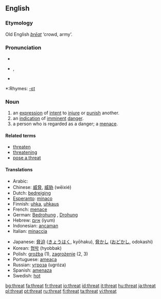 ==English==

===Etymology===
Old English ''[[þreat|þrēat]]'' ‘crowd, army’.

===Pronunciation===
*{{IPA|/θrɛt/}}
* {{AHD|thrĕt}}, {{SAMPA|/Tret/}}
*{{audio|en-us-threat.ogg|Audio (US)}}

*:Rhymes: [[Rhymes:English:-ɛt|-ɛt]]

===Noun===
{{en-noun}}

# an [[expression]] of [[intent]] to [[injure]] or [[punish]] another.
# an [[indication]] of [[imminent]] [[danger]].
# a person who is regarded as a danger; a [[menace]].

====Related terms====
*[[threaten]]
*[[threatening]]
*[[pose a threat]]

====Translations====
{{top}}
*Arabic: {{ARchar|[[تهديد]]}} {{Unicode|(tahdí:d)}} {{m}}
*Chinese: [[威脅]], [[威胁]] (wēixié)
*Dutch: [[bedreiging]] {{f}}
*[[Esperanto]]: [[minaco]]
*Finnish: [[uhka]], [[uhkaus]]
*French: [[menace]] {{f}}
*German: [[Bedrohung]] {{f}}, [[Drohung]] {{f}}
*Hebrew: [[איום]] (iyum)
*Indonesian: [[ancam|ancaman]]
*Italian: [[minaccia]] {{f}}
{{mid}}
*Japanese: [[脅迫]] ([[きょうはく]], kyōhaku), [[脅かし]] ([[おどかし]], odokashi)
*Korean: [[협박]] (hyobbak)
*Polish: [[groźba]] {{f}} (1), [[zagrożenie]] {{n}} (2, 3)
*Portuguese: [[ameaça]] {{f}}
*Russian: [[угроза]] (ugróza) {{f}}
*Spanish: [[amenaza]] {{f}}
*Swedish: [[hot#Swedish|hot]] {{n}}
{{bottom}}

[[bg:threat]]
[[fa:threat]]
[[fr:threat]]
[[io:threat]]
[[id:threat]]
[[it:threat]]
[[hu:threat]]
[[ja:threat]]
[[pl:threat]]
[[pt:threat]]
[[ru:threat]]
[[fi:threat]]
[[ta:threat]]
[[vi:threat]]